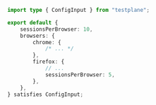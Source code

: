 ```typescript title="testplane.config.ts"
import type { ConfigInput } from "testplane";

export default {
    sessionsPerBrowser: 10,
    browsers: {
        chrome: {
            /* ... */
        },
        firefox: {
            // ...
            sessionsPerBrowser: 5,
        },
    },
} satisfies ConfigInput;
```
